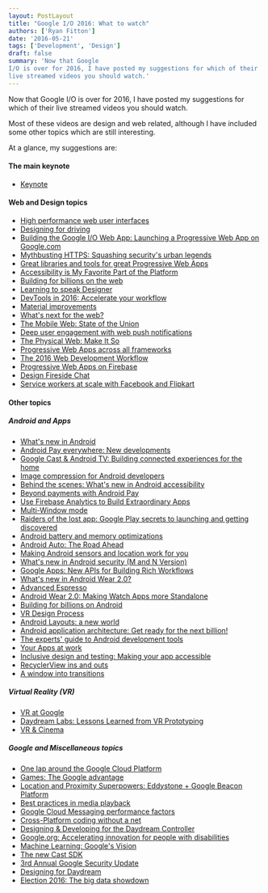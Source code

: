 ```yaml
---
layout: PostLayout
title: "Google I/O 2016: What to watch"
authors: ['Ryan Fitton']
date: '2016-05-21'
tags: ['Development', 'Design']
draft: false
summary: 'Now that Google
I/O is over for 2016, I have posted my suggestions for which of their
live streamed videos you should watch.'
---
```


Now that Google I/O is over for 2016, I have posted my suggestions for
which of their live streamed videos you should watch.

Most of these videos are design and web related, although I have
included some other topics which are still interesting.

At a glance, my suggestions are:

#### The main keynote

-   [Keynote](https://www.youtube.com/watch?v=862r3XS2YB0)

#### Web and Design topics

-   [High performance web user
    interfaces](https://www.youtube.com/watch?v=thNyy5eYfbc)
-   [Designing for driving](https://www.youtube.com/watch?v=JiwiTDXTO78)
-   [Building the Google I/O Web App: Launching a Progressive Web App on
    Google.com](https://www.youtube.com/watch?v=__KvYxcIIm8)
-   [Mythbusting HTTPS: Squashing security's urban
    legends](https://www.youtube.com/watch?v=YMfW1bfyGSY)
-   [Great libraries and tools for great Progressive Web
    Apps](https://www.youtube.com/watch?v=Use459WBeWc)
-   [Accessibility is My Favorite Part of the
    Platform](https://www.youtube.com/watch?v=2qjgxH384Nc)
-   [Building for billions on the
    web](https://www.youtube.com/watch?v=E6hGubMkNfM)
-   [Learning to speak
    Designer](https://www.youtube.com/watch?v=80hrknwD74Q)
-   [DevTools in 2016: Accelerate your
    workflow](https://www.youtube.com/watch?v=x8u0n4dT-WI)
-   [Material improvements](https://www.youtube.com/watch?v=EjTJIDKT72M)
-   [What's next for the
    web?](https://www.youtube.com/watch?v=bK6Ah68jEX8)
-   [The Mobile Web: State of the
    Union](https://www.youtube.com/watch?v=0SSI8liELJU)
-   [Deep user engagement with web push
    notifications](https://www.youtube.com/watch?v=_dXBibRO0SM)
-   [The Physical Web: Make It
    So](https://www.youtube.com/watch?v=-kjzVB8plZE)
-   [Progressive Web Apps across all
    frameworks](https://www.youtube.com/watch?v=srdKq0DckXQ)
-   [The 2016 Web Development
    Workflow](https://www.youtube.com/watch?v=sE3ttkP15f8)
-   [Progressive Web Apps on
    Firebase](https://www.youtube.com/watch?v=SobXoh4rb58)
-   [Design Fireside Chat](https://www.youtube.com/watch?v=egsXeMiyV9s)
-   [Service workers at scale with Facebook and
    Flipkart](https://www.youtube.com/watch?v=fGTUIlEM0m8)

#### Other topics

##### Android and Apps

-   [What's new in Android](https://www.youtube.com/watch?v=B08iLAtS3AQ)
-   [Android Pay everywhere: New
    developments](https://www.youtube.com/watch?v=JQ8w_TbQqVA)
-   [Google Cast & Android TV: Building connected experiences for the
    home](https://www.youtube.com/watch?v=HukWdsRayqQ)
-   [Image compression for Android
    developers](https://www.youtube.com/watch?v=r_LpCi6DQME)
-   [Behind the scenes: What's new in Android
    accessibility](https://www.youtube.com/watch?v=QlhU0YioJks)
-   [Beyond payments with Android
    Pay](https://www.youtube.com/watch?v=Z4iXOmtHTIc)
-   [Use Firebase Analytics to Build Extraordinary
    Apps](https://www.youtube.com/watch?v=yi23CLNeGaw)
-   [Multi-Window mode](https://www.youtube.com/watch?v=yEEy_48hoXI)
-   [Raiders of the lost app: Google Play secrets to launching and
    getting discovered](https://www.youtube.com/watch?v=j33M5BqoLuI)
-   [Android battery and memory
    optimizations](https://www.youtube.com/watch?v=VC2Hlb22mZM)
-   [Android Auto: The Road
    Ahead](https://www.youtube.com/watch?v=0Cv1EFhYU2M)
-   [Making Android sensors and location work for
    you](https://www.youtube.com/watch?v=OEvycEMoLUg)
-   [What's new in Android security (M and N
    Version)](https://www.youtube.com/watch?v=XZzLjllizYs)
-   [Google Apps: New APIs for Building Rich
    Workflows](https://www.youtube.com/watch?v=Gk-xpjgUwx4)
-   [What's new in Android Wear
    2.0?](https://www.youtube.com/watch?v=L_Z3gSXGsyI)
-   [Advanced Espresso](https://www.youtube.com/watch?v=isihPOY2vS4)
-   [Android Wear 2.0: Making Watch Apps more
    Standalone](https://www.youtube.com/watch?v=Hw37dxW6q5g)
-   [Building for billions on
    Android](https://www.youtube.com/watch?v=vaEV8bNi1Dw)
-   [VR Design Process](https://www.youtube.com/watch?v=-mcXAMDch7s)
-   [Android Layouts: a new
    world](https://www.youtube.com/watch?v=sO9aX87hq9c)
-   [Android application architecture: Get ready for the next
    billion!](https://www.youtube.com/watch?v=70WqJxymPr8)
-   [The experts' guide to Android development
    tools](https://www.youtube.com/watch?v=hHnTIMjd1Y8)
-   [Your Apps at work](https://www.youtube.com/watch?v=Za0OQo8DRM4)
-   [Inclusive design and testing: Making your app
    accessible](https://www.youtube.com/watch?v=SOZwfQO4rVM)
-   [RecyclerView ins and
    outs](https://www.youtube.com/watch?v=LqBlYJTfLP4)
-   [A window into
    transitions](https://www.youtube.com/watch?v=4L4fLrWDvAU)

##### Virtual Reality (VR)

-   [VR at Google](https://www.youtube.com/watch?v=UGlcsJOt-ng)
-   [Daydream Labs: Lessons Learned from VR
    Prototyping](https://www.youtube.com/watch?v=lGUmTQgbiAY)
-   [VR & Cinema](https://www.youtube.com/watch?v=t3xDgONMdlM)

##### Google and Miscellaneous topics

-   [One lap around the Google Cloud
    Platform](https://www.youtube.com/watch?v=NEYByhiGUVQ)
-   [Games: The Google
    advantage](https://www.youtube.com/watch?v=5GIk9ABs8ww)
-   [Location and Proximity Superpowers: Eddystone + Google Beacon
    Platform](https://www.youtube.com/watch?v=3nYyApSiSLQ)
-   [Best practices in media
    playback](https://www.youtube.com/watch?v=iIKxyDRjecU)
-   [Google Cloud Messaging performance
    factors](https://www.youtube.com/watch?v=I-0y0BYPYvo)
-   [Cross-Platform coding without a
    net](https://www.youtube.com/watch?v=7CWi_Olz0xw)
-   [Designing & Developing for the Daydream
    Controller](https://www.youtube.com/watch?v=l9OfmWnqR0M)
-   [Google.org: Accelerating innovation for people with
    disabilities](https://www.youtube.com/watch?v=DuGj-1Hr-n8)
-   [Machine Learning: Google's
    Vision](https://www.youtube.com/watch?v=Rnm83GqgqPE)
-   [The new Cast SDK](https://www.youtube.com/watch?v=Ij9xM4Velno)
-   [3rd Annual Google Security
    Update](https://www.youtube.com/watch?v=gwbmGvur5VE)
-   [Designing for
    Daydream](https://www.youtube.com/watch?v=00vzW2-PvvE)
-   [Election 2016: The big data
    showdown](https://www.youtube.com/watch?v=tE1j_zzIgCA)
